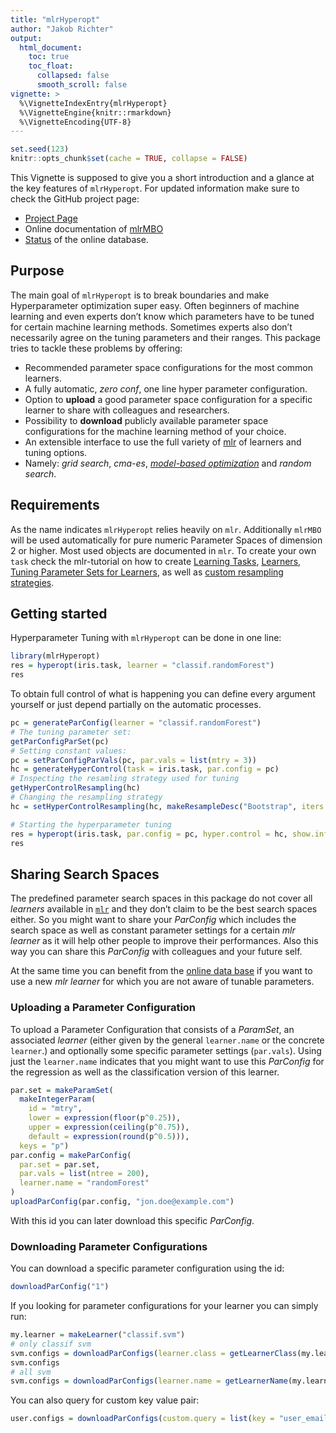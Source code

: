 ```yaml
---
title: "mlrHyperopt"
author: "Jakob Richter"
output:
  html_document:
    toc: true
    toc_float:
      collapsed: false
      smooth_scroll: false
vignette: >
  %\VignetteIndexEntry{mlrHyperopt}
  %\VignetteEngine{knitr::rmarkdown}
  %\VignetteEncoding{UTF-8}
---
```


```r
set.seed(123)
knitr::opts_chunk$set(cache = TRUE, collapse = FALSE)
```

This Vignette is supposed to give you a short introduction and a glance at the key features of `mlrHyperopt`.
For updated information make sure to check the GitHub project page:

- [Project Page](https://github.com/jakob-r/mlrHyperopt/)
- Online documentation of [mlrMBO](https://jakob-r.github.io/mlrHyperopt/)
- [Status](http://mlrhyper.jakob-r.de/status.php) of the online database.

## Purpose

The main goal of `mlrHyperopt` is to break boundaries and make Hyperparameter optimization super easy.
Often beginners of machine learning and even experts don't know which parameters have to be tuned for certain machine learning methods.
Sometimes experts also don't necessarily agree on the tuning parameters and their ranges.
This package tries to tackle these problems by offering:

- Recommended parameter space configurations for the most common learners.
- A fully automatic, *zero conf*, one line hyper parameter configuration.
- Option to **upload** a good parameter space configuration for a specific learner to share with colleagues and researchers.
- Possibility to **download** publicly available parameter space configurations for the machine learning method of your choice.
- An extensible interface to use the full variety of [mlr](http://mlr-org.github.com/mlr) of learners and tuning options.
- Namely: *grid search*, *cma-es*, *[model-based optimization](http://mlr-org.github.com/mlr/mlrMBO)* and *random search*.

## Requirements

As the name indicates `mlrHyperopt` relies heavily on `mlr`.
Additionally `mlrMBO` will be used automatically for pure numeric Parameter Spaces of dimension 2 or higher.
Most used objects are documented in `mlr`. 
To create your own `task` check the mlr-tutorial on how to create [Learning Tasks](http://mlr-org.github.io/mlr-tutorial/release/html/task/index.html), [Learners](http://mlr-org.github.io/mlr-tutorial/release/html/learner/index.html), [Tuning Parameter Sets for Learners](http://mlr-org.github.io/mlr-tutorial/release/html/tune/index.html), as well as [custom resampling strategies](http://mlr-org.github.io/mlr-tutorial/release/html/resample/index.html).

## Getting started

Hyperparameter Tuning with `mlrHyperopt` can be done in one line:

```r
library(mlrHyperopt)
res = hyperopt(iris.task, learner = "classif.randomForest")
res
```

To obtain full control of what is happening you can define every argument yourself or just depend partially on the automatic processes.
```r
pc = generateParConfig(learner = "classif.randomForest")
# The tuning parameter set:
getParConfigParSet(pc)
# Setting constant values:
pc = setParConfigParVals(pc, par.vals = list(mtry = 3))
hc = generateHyperControl(task = iris.task, par.config = pc)
# Inspecting the resamling strategy used for tuning
getHyperControlResampling(hc)
# Changing the resampling strategy
hc = setHyperControlResampling(hc, makeResampleDesc("Bootstrap", iters = 3))

# Starting the hyperparameter tuning
res = hyperopt(iris.task, par.config = pc, hyper.control = hc, show.info = FALSE)
res
```

## Sharing Search Spaces

The predefined parameter search spaces in this package do not cover all _learners_ available in [`mlr`](https://github.com/mlr-org/mlr#-machine-learning-in-r) and they don't claim to be the best search spaces either. 
So you might want to share your _ParConfig_ which includes the search space as well as constant parameter settings for a certain _mlr learner_ as it will help other people to improve their performances.
Also this way you can share this _ParConfig_ with colleagues and your future self.

At the same time you can benefit from the [online data base](http://mlrhyperopt.jakob-r.de/status.php) if you want to use a new _mlr learner_ for which you are not aware of tunable parameters.

### Uploading a Parameter Configuration

To upload a Parameter Configuration that consists of a _ParamSet_, an associated _learner_ (either given by the general `learner.name` or the concrete `learner`.) and optionally some specific parameter settings (`par.vals`).
Using just the `learner.name` indicates that you might want to use this _ParConfig_ for the regression as well as the classification version of this learner.

```r
par.set = makeParamSet(
  makeIntegerParam(
    id = "mtry",
    lower = expression(floor(p^0.25)),
    upper = expression(ceiling(p^0.75)),
    default = expression(round(p^0.5))),
  keys = "p")
par.config = makeParConfig(
  par.set = par.set,
  par.vals = list(ntree = 200),
  learner.name = "randomForest"
)
uploadParConfig(par.config, "jon.doe@example.com")
```

With this id you can later download this specific _ParConfig_.

### Downloading Parameter Configurations

You can download a specific parameter configuration using the id:

```r
downloadParConfig("1")
```

If you looking for parameter configurations for your learner you can simply run:
```r
my.learner = makeLearner("classif.svm")
# only classif svm
svm.configs = downloadParConfigs(learner.class = getLearnerClass(my.learner))
svm.configs
# all svm
svm.configs = downloadParConfigs(learner.name = getLearnerName(my.learner))
```

You can also query for custom key value pair:
```r
user.configs = downloadParConfigs(custom.query = list(key = "user_email", value = "jon.doe@example.com"))
```


